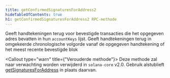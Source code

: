 ```yaml
---
title: getConfirmedSignaturesForAddress2
hideTableOfContents: true
h1: getConfirmedSignaturesForAddress2 RPC-methode
---
```


Geeft handtekeningen terug voor bevestigde transacties die het opgegeven adres
bevatten in hun `accountKeys` lijst. Geeft handtekeningen terug in omgekeerde
chronologische volgorde vanaf de opgegeven handtekening of het meest recente
bevestigde blok

<Callout type="warn" title={"Verouderde methode"}>
  Deze methode zal naar verwachting worden verwijderd in `solana-core` v2.0.
  Gebruik alstublieft
  [getSignaturesForAddress](/docs/rpc/http/getsignaturesforaddress) in plaats
  daarvan.
</Callout>
